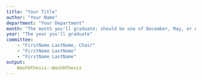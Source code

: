 ```yaml
---
title: "Your Title"
author: "Your Name"
department: "Your Department"
month: "The month you'll graduate; should be one of December, May, or August"
year: "The year you'll graduate"
committee:
    - "FirstName LastName, Chair"
    - "FirstName LastName"
    - "FirstName LastName"
output:
    WashUthesis::WashUthesis
---
```


